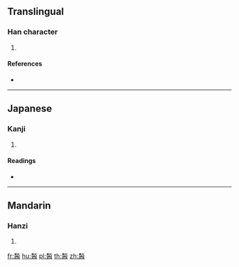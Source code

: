 {{character info/new}}
==Translingual==

===Han character===
{{Han char|rn=164|rad=酉|as=09|sn=16|four=|canj=HFMCW}}

# {{defn|Han|sort=酉09}}

====References====
* {{Han ref|kx=1285.260|dkj=39942|dj=1785.280|hdz=63590.050|uh=9194|ud=37268}}

----

==Japanese==

===Kanji===
{{ja-kanji|grade=|rs=酉09}}

# {{defn|lang=ja|sort=酉09}}

====Readings====
* {{ja-readings|on=[[うう]] (shyū), [[じゅ]] (ju)|kun=[[ふるざけ]] (furuzake), [[さけのつかさ]] (sakenotsukasa)|nanori=}}

----

==Mandarin==

===Hanzi===
{{cmn-hanzi|pin=[[jiū]] ([[jiu1]])|wg=chiu<sup>1</sup>}}

# {{defn|lang=cmn|sort=酉09}}

[[fr:醔]]
[[hu:醔]]
[[pl:醔]]
[[th:醔]]
[[zh:醔]]